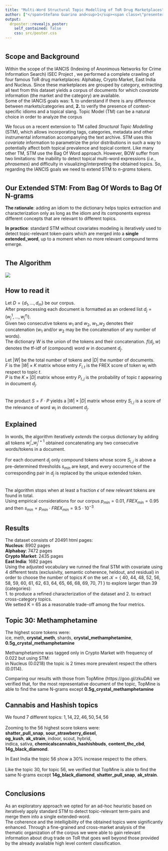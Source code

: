 ```yaml
---
title: "Multi-Word Structural Topic Modelling of ToR Drug Marketplaces"
author: ["</span>Stefano Guarino and<sup>1</sup><span class=\"presenter\"> Mario Santoro <sup>1,2</sup><br><font size='-1'>s.guarino@iac.cnr.it, m.santoro@iac.cnr.it,  http://github.com/santoroma</font><ol class=\"affiliations\"><li>Istituto per le Applicazioni del Calcolo “Mauro Picone” - Consiglio Nazionale delle Ricerche - Italy</li><li>Dipartimento di Scienze Statistiche - Sapienza Università di Roma</li></ol> "]
output:
  drposter::revealjs_poster:
    self_contained: false
    css: src/poster.css
---
```


# {.col-1 }

## Scope and Background

Within the scope of the IANCIS (Indexing of Anonimous Networks for Crime Information Search) ISEC Project , we performed a complete crawling of four famous ToR drug marketplaces: Alphabay, Crypto Market, East India and Nucleus.
Since these marketplaces are grouped by category, extracting all text from this dataset yields a corpus of documents for which *covariate* information (the market and the category) are available.  
Some of the IANCIS goals was: 
**1.** to understand if there is any difference between markets/categories and, 
**2.** to verify the presence of context-specific idioms and a topical slang. 
Topic Model (TM) can be a natural choice in order to analyze the corpus  
  
We focus on a recent extension to TM called *Structural Topic Modelling* (STM), which allows incorporating tags, categories, metadata and other instrumental information accompanying the text archive.
STM uses this *covariate* information to parametrize the prior distributions in such a way to potentially affect both topical prevalence and topical content.
Like many other TM, STM use the Bag Of Word approach. 
However, BOW suffer from two limitations:  the inability to detect topical multi-word expressions (*i.e.*, *phrasemes*) and difficulty in visualizing/interpreting the obtained topics. 
So, regarding the IANCIS goals we need to extend STM to *n-grams* tokens.
  
# {.col-1 }

## Our Extended STM: From Bag Of Words to **Bag Of N-grams**
  
**The rationale**: adding an idiom to the dictionary helps topics extraction and characterization only as long as the
idiom and its components express different concepts that are
relevant to different topics.  

**In practice**: standard STM without covariates modeling is
iteratively used to detect topic-relevant token-pairs which are 
merged into a **single extended_word**, up to a moment when no more relevant compound terms emerge.   

 

# {.col-3}  

## The Algorithm
  
![](img/Algorithm_ICSC_00_Overall_scaled.png) 
  
## How to read it

Let $D=\{d_1,\ldots,d_m\}$ be our corpus.  
After preprocessing each document is formatted as an ordered list $d_j = (w_j^1,\ldots,w_j^{n_j})$.   
Given two consecutive tokens  $w_1$ and $w_2$, $w_1\_w_2$ denotes their concatenation ($w_1$ and/or $w_2$ may be the concatenation
of any number of words).  
The dictionary $W$ is the union of the tokens and their concatenation. 
$f(d_j,w)$ denotes the tf-idf of (compound) word $w$ in document $d_j$.
<br>  
Let $|W|$ be the total number of tokens and $|D|$ the number of documents.   
$F$ is the $|W| × K$ matrix whose entry $F_{l,t}$ is the FREX score of token $w_l$ with respect to topic $t$.  
$P$ is the $K × |D|$ matrix whose entry $P_{t,j}$ is the probability of topic $t$ appearing in document $d_j$.  
<br>  
The product $S = F·P$ yields a $|W| × |D|$ matrix whose entry $S_{l,j}$ is a score of the relevance of word $w_l$ in document $d_j$. 

## Explained  
In words, the algorithm iteratively *extends* the corpus dictionary by adding all tokens $w_j^i\_w_j^{i+1}$ obtained concatenating any two consecutive words/tokens in a document. 
<br>  
For each document $d_j$ only compound tokens whose score $S_{l,j}$ is above a pre-determined thresholds $s_{min}$ are kept, and every occurrence of the corresponding pair in $d_j$ is replaced by the unique extended token.  
<br>  
The algorithm stops when at least a fraction $\epsilon$ of new relevant tokens are found in total.  
Using empirical considerations for our corpus $p_{min} = 0.01$, $FREX_{min} = 0.95$  and then $s_{min} = p_{min} \cdot FREX_{min} = 9.5 \cdot 10^{-3}$ 

# {.col-3} 

## Results  

The dataset consists of 20491 html pages:  
**Nucleus**: 8902 pages  
**Alphabay**: 7472 pages  
**Crypto Market**: 2435 pages    
**East India**: 1682 pages  
Using the adjusted vocabulary we runned the final STM with covariate using 4 different tests (exclusivity, semantic coherence, heldout, and residual) in order to choose the number of topics $K$ on the set $\mathcal{K} = \{$ $40$, $44$, $48$, $52$, $56$, $58$, $59$, $60$, $61$, $62$, $63$, $64$, $65$, $66$, $68$, $69$, $70$, $71$ $\}$ to explore larger than 39 (categories):   
1. to produce a refined characterization of the dataset and 2. to extract cross-category topics.  
We setted K = 65 as a reasonable trade-off among the four metrics.


## Topic 30: Methamphetamine

The highest score tokens were:  
ice, meth, **crystal_meth**, shards, **crystal_methamphetamine**, **0.5g_crystal_methamphetamine**  

Methamphetamine was tagged only in Crypto Market with frequency of 0.022 but using STM:  
in Nucleus (0.0218) the topic is 2 times more prevalent respect the others (0.0114).  

Comparing our results with those from TopMine (https://goo.gl/zkuDAi) we verified that, for the  most representative document of the topic, TopMine is able to find the same N-grams except **0.5g_crystal_methamphetamine**

## Cannabis and Hashish topics  

We found $7$ different topics: $1, 14, 22, 46, 50, 54, 56$
<br>  
Zooming to the $56$ highest score tokens were:  
**shatter_pull_snap**, **sour_strawberry_diesel**,       
**og_kush**, **ak_strain**, indoor, scout, hybrid,   
indica, sativa, **chemicalscannabis_hashishbuds**,   **content_thc_cbd**, **14g_black_diamond**. 

In East India the topic $56$ show a $30\%$ increase respect to the others. 
<br>  
Like the topic $30$, for topic $56$, we verified that TopMine is able to find the same N-grams except **14g_black_diamond**, **shatter_pull_snap**, **ak_strain**.
    
# {.col-1}

## Conclusions

As an exploratory approach we opted for an ad-hoc heuristic based on iteratively apply standard STM to detect topic-relevant term-pairs and merge them into a single extended-word.  
The coherence and the intelligibility of the obtained topics were significantly enhanced. 
Through a fine-grained and cross-market analysis of the thematic organization of the corpus we were able to gain relevant information about drug trade on ToR that goes well beyond those provided by the already available high level content classification.

